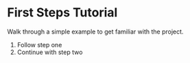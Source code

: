 # First Steps Tutorial

Walk through a simple example to get familiar with the project.

1. Follow step one
2. Continue with step two
